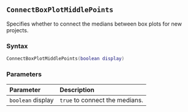 ::: {.minipage data-latex="{\textwidth}"}
## `ConnectBoxPlotMiddlePoints`

Specifies whether to connect the medians\index{graphs!box plots} between box plots for new projects.

### Syntax {-}

``` .lua
ConnectBoxPlotMiddlePoints(boolean display)
```

### Parameters {-}

**Parameter** | **Description**
| :-- | :-- |
| `boolean` display | `true` to connect the medians. |
:::
